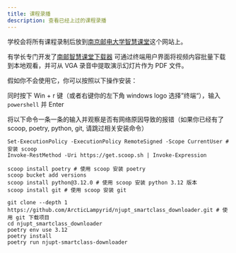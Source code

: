 ```yaml
---
title: 课程录播
description: 查看已经上过的课程录播
---
```


学校会将所有课程录制后放到[南京邮电大学智慧课堂](https://njupt.smartclass.cn/)这个网站上。

有学长专门开发了[南邮智慧课堂下载器](https://github.com/ArcticLampyrid/njupt_smartclass_downloader)
可通过终端用户界面将视频内容批量下载到本地观看，并可从 VGA 录音中提取演示幻灯片作为 PDF 文件。

假如你不会使用它，你可以按照以下操作安装：

同时按下 Win + r 键（或者右键你的左下角 windows logo 选择”终端“），输入 `powershell` 并 Enter

将以下命令一条一条的输入并观察是否有网络原因导致的报错（如果你已经有了scoop, poetry, python, git, 请跳过相关安装命令）

```shell
Set-ExecutionPolicy -ExecutionPolicy RemoteSigned -Scope CurrentUser # 安装 scoop
Invoke-RestMethod -Uri https://get.scoop.sh | Invoke-Expression

scoop install poetry # 使用 scoop 安装 poetry
scoop bucket add versions
scoop install python@3.12.0 # 使用 scoop 安装 python 3.12 版本
scoop install git # 使用 scoop 安装 git

git clone --depth 1 https://github.com/ArcticLampyrid/njupt_smartclass_downloader.git # 使用 git 下载项目
cd njupt_smartclass_downloader
poetry env use 3.12
poetry install
poetry run njupt-smartclass-downloader
````

